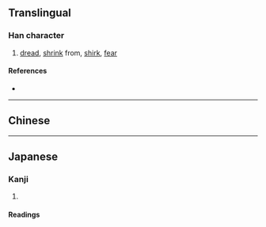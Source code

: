 {{also|憚}}
{{character info}}
==Translingual==

===Han character===
{{Han char|rn=61|rad=心|as=08|sn=11|four=|canj=PCWJ|ids=⿰忄单}}

# [[dread]], [[shrink]] from, [[shirk]], [[fear]]

====References====
* {{Han ref|kx=0392.181|hdz=42318.140|uh=60EE|ud=24814}}

----

==Chinese==
{{zh-see|憚}}

----

==Japanese==

===Kanji===
{{ja-kanji|grade=|rs=心09|kyu=憚}}

# {{rfdef|ja|sort=心09}}

====Readings====
{{ja-readings
|goon=だん
|kanon=たん
|on=た
|kun=はばか-る, はばか-り}}